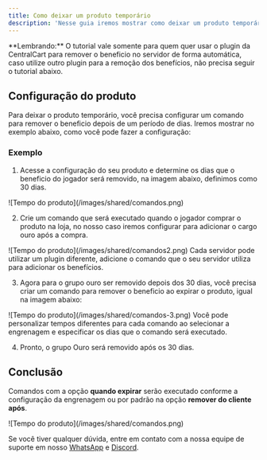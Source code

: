 ```yaml
---
title: Como deixar um produto temporário
description: 'Nesse guia iremos mostrar como deixar um produto temporário, utilizando a plataforma da CentralCart.'
---
```


<Warning>
**Lembrando:** O tutorial vale somente para quem quer usar o plugin da CentralCart para remover o beneficio no servidor de forma automática, caso utilize outro plugin para a remoção dos benefícios, não precisa seguir o tutorial abaixo.
</Warning>

## Configuração do produto
Para deixar o produto temporário, você precisa configurar um comando para remover o beneficio depois de um período de dias. Iremos mostrar no exemplo abaixo, como você pode fazer a configuração:

### Exemplo

1. Acesse a configuração do seu produto e determine os dias que o beneficio do jogador será removido, na imagem abaixo, definimos como 30 dias.

<Frame>
  ![Tempo do produto](/images/shared/comandos.png)
</Frame>

2. Crie um comando que será executado quando o jogador comprar o produto na loja, no nosso caso iremos configurar para adicionar o cargo ouro após a compra. 

<Frame>
  ![Tempo do produto](/images/shared/comandos2.png)
</Frame>

<Info>
Cada servidor pode utilizar um plugin diferente, adicione o comando que o seu servidor utiliza para adicionar os benefícios. 
</Info>

3. Agora para o grupo ouro ser removido depois dos 30 dias, você precisa criar um comando para remover o beneficio ao expirar o produto, igual na imagem abaixo:

<Frame>
  ![Tempo do produto](/images/shared/comandos-3.png)
</Frame>

<Note>
Você pode personalizar tempos diferentes para cada comando ao selecionar a engrenagem e especificar os dias que o comando será executado. 
</Note>

4. Pronto, o grupo Ouro será removido após os 30 dias.

## Conclusão
Comandos com a opção **quando expirar** serão executado conforme a configuração da engrenagem ou por padrão na opção **remover do cliente após**.

<Frame>
  ![Tempo do produto](/images/shared/comandos.png)
</Frame>

<Check>Se você tiver qualquer dúvida, entre em contato com a nossa equipe de suporte
em nosso [WhatsApp](https://api.whatsapp.com/send/?phone=5515992647447&text=Ol%C3%A1%2C+tenho+d%C3%BAvidas+sobre+a+CentralCart&type=phone_number&app_absent=0) 
e [Discord](https://centralcart.com.br/discord).</Check>